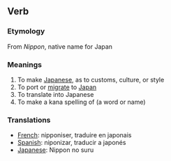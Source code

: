 == Verb ==

=== Etymology ===
From ''Nippon'', native name for Japan

=== Meanings ===

#To make [[Japanese]], as to customs, culture, or style
#To port or [[migrate]] to [[Japan]]
#To translate into Japanese
#To make a kana spelling of (a word or name)

=== Translations ===

*[[French]]: nipponiser, traduire en japonais
*[[Spanish]]: niponizar, traducir a japonés
*[[Japanese]]: Nippon no suru